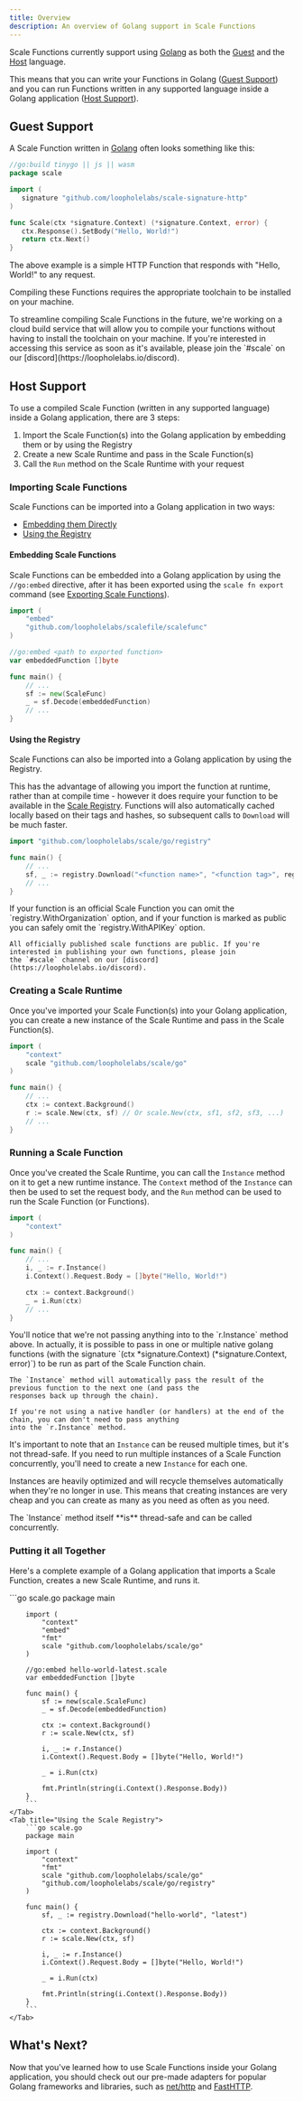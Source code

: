 ```yaml
---
title: Overview
description: An overview of Golang support in Scale Functions
---
```


Scale Functions currently support using [Golang](https://go.dev) as both the [Guest](#guest-support) and the [Host](#host-support) language.

This means that you can write your Functions in Golang ([Guest Support](#guest-support)) and you can run Functions written in any supported
language inside a Golang application ([Host Support](#host-support)).

## Guest Support

A Scale Function written in [Golang](https://go.dev) often looks something like this:

 ```go scale.go
//go:build tinygo || js || wasm
package scale

import (
    signature "github.com/loopholelabs/scale-signature-http"
)

func Scale(ctx *signature.Context) (*signature.Context, error) {
    ctx.Response().SetBody("Hello, World!")
    return ctx.Next()
}
```

The above example is a simple HTTP Function that responds with "Hello, World!" to any request.

Compiling these Functions requires the appropriate toolchain to be installed on your machine.

<Note>
    To streamline compiling Scale Functions in the future, we're working on a cloud build service that will allow you to
    compile your functions without having to install the toolchain on your machine. If you're interested in accessing this
    service as soon as it's available, please join the `#scale` on our [discord](https://loopholelabs.io/discord).
</Note>

<Snippet file="install-golang-toolchain.mdx" />

## Host Support

To use a compiled Scale Function (written in any supported language) inside a Golang application, there are 3 steps:
1. Import the Scale Function(s) into the Golang application by embedding them or by using the Registry
2. Create a new Scale Runtime and pass in the Scale Function(s)
3. Call the `Run` method on the Scale Runtime with your request

### Importing Scale Functions

Scale Functions can be imported into a Golang application in two ways:
- [Embedding them Directly](#embedding-scale-functions)
- [Using the Registry](#using-the-registry)

#### Embedding Scale Functions

Scale Functions can be embedded into a Golang application by using the `//go:embed` directive, after it has been
exported using the `scale fn export` command (see [Exporting Scale Functions](/cli/exporting)).

```go
import (
	"embed"
	"github.com/loopholelabs/scalefile/scalefunc"
)

//go:embed <path to exported function>
var embeddedFunction []byte

func main() {
    // ...
    sf := new(ScaleFunc)
	_ = sf.Decode(embeddedFunction)
    // ...
}
```

#### Using the Registry

Scale Functions can also be imported into a Golang application by using the Registry.

This has the advantage of allowing you import the function at runtime, rather than at compile time - however it does require your function
to be available in the [Scale Registry](/registry/overview). Functions will also automatically cached locally based on their
tags and hashes, so subsequent calls to `Download` will be much faster.

```go
import "github.com/loopholelabs/scale/go/registry"

func main() {
	// ...
    sf, _ := registry.Download("<function name>", "<function tag>", registry.WithOrganization("<organization name>"), registry.WithAPIKey("<api key>"))
    // ...
}
```

<Note>
    If your function is an official Scale Function you can omit the `registry.WithOrganization` option, and if your function
    is marked as public you can safely omit the `registry.WithAPIKey` option.

    All officially published scale functions are public. If you're interested in publishing your own functions, please join
    the `#scale` channel on our [discord](https://loopholelabs.io/discord).
</Note>


### Creating a Scale Runtime

Once you've imported your Scale Function(s) into your Golang application, you can create a new instance of the Scale Runtime
and pass in the Scale Function(s).

```go
import (
	"context"
	scale "github.com/loopholelabs/scale/go"
)

func main() {
    // ...
	ctx := context.Background()
    r := scale.New(ctx, sf) // Or scale.New(ctx, sf1, sf2, sf3, ...)
    // ...
}
```

### Running a Scale Function

Once you've created the Scale Runtime, you can call the `Instance` method on it to get a new runtime instance.
The `Context` method of the `Instance` can then be used to set the request body, and the `Run` method can be used to
run the Scale Function (or Functions).

```go
import (
    "context"
)

func main() {
    // ...
    i, _ := r.Instance()
    i.Context().Request.Body = []byte("Hello, World!")

	ctx := context.Background()
    _ = i.Run(ctx)
    // ...
}
```

<Note>
    You'll notice that we're not passing anything into to the `r.Instance` method above. In actually, it is possible to pass in
    one or multiple native golang functions (with the signature `(ctx *signature.Context) (*signature.Context, error)`) to be run
    as part of the Scale Function chain.

    The `Instance` method will automatically pass the result of the  previous function to the next one (and pass the
    responses back up through the chain).

    If you're not using a native handler (or handlers) at the end of the chain, you can don't need to pass anything
    into the `r.Instance` method.
</Note>

It's important to note that an `Instance` can be reused multiple times, but it's not thread-safe. If you need to run
multiple instances of a Scale Function concurrently, you'll need to create a new `Instance` for each one.

Instances are heavily optimized and will recycle themselves automatically when they're no longer in use. This means that
creating instances are very cheap and you can create as many as you need as often as you need.

<Info>
    The `Instance` method itself **is** thread-safe and can be called concurrently.
</Info>

### Putting it all Together

Here's a complete example of a Golang application that imports a Scale Function, creates a new Scale Runtime, and runs
it.

<Tabs>
    <Tab title="Embedding the Function">
        ```go scale.go
        package main

        import (
            "context"
            "embed"
            "fmt"
            scale "github.com/loopholelabs/scale/go"
        )

        //go:embed hello-world-latest.scale
        var embeddedFunction []byte

        func main() {
            sf := new(scale.ScaleFunc)
            _ = sf.Decode(embeddedFunction)

            ctx := context.Background()
            r := scale.New(ctx, sf)

            i, _ := r.Instance()
            i.Context().Request.Body = []byte("Hello, World!")

            _ = i.Run(ctx)

            fmt.Println(string(i.Context().Response.Body))
        }
        ```
    </Tab>
    <Tab title="Using the Scale Registry">
        ```go scale.go
        package main

        import (
            "context"
            "fmt"
            scale "github.com/loopholelabs/scale/go"
            "github.com/loopholelabs/scale/go/registry"
        )

        func main() {
            sf, _ := registry.Download("hello-world", "latest")

            ctx := context.Background()
            r := scale.New(ctx, sf)

            i, _ := r.Instance()
            i.Context().Request.Body = []byte("Hello, World!")

            _ = i.Run(ctx)

            fmt.Println(string(i.Context().Response.Body))
        }
        ```
    </Tab>
</Tabs>

## What's Next?

Now that you've learned how to use Scale Functions inside your Golang application, you should check out our pre-made
adapters for popular Golang frameworks and libraries, such as [net/http](/languages/golang/adapters/net-http) and [FastHTTP](/languages/golang/adapters/fasthttp).